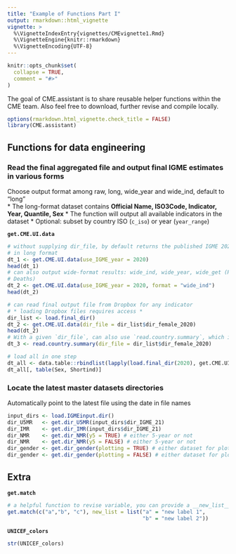 ```yaml
---
title: "Example of Functions Part I"
output: rmarkdown::html_vignette
vignette: >
  %\VignetteIndexEntry{vignettes/CMEvignette1.Rmd}
  %\VignetteEngine{knitr::rmarkdown}
  %\VignetteEncoding{UTF-8}
---
```


```r
knitr::opts_chunk$set(
  collapse = TRUE,
  comment = "#>"
)
```

The goal of CME.assistant is to share reusable helper functions within the CME team.
Also feel free to download, further revise and compile locally.

```r
options(rmarkdown.html_vignette.check_title = FALSE)
library(CME.assistant)
```

## Functions for data engineering

### Read the final  aggregated file and output final IGME estimates in various forms
Choose output format among raw, long, wide_year and wide_ind, default to "long"  
* The long-format dataset contains __Official Name, ISO3Code, Indicator, Year, Quantile, Sex__
* The function will output all available indicators in the dataset
* Optional: subset by country ISO (`c_iso`) or year (`year_range`) 

**`get.CME.UI.data`**
```r
# without supplying dir_file, by default returns the published IGME 2020 result
# in long format
dt_1 <- get.CME.UI.data(use_IGME_year = 2020)
head(dt_1)
# can also output wide-format results: wide_ind, wide_year, wide_get (Rate and
# Deaths)
dt_2 <- get.CME.UI.data(use_IGME_year = 2020, format = "wide_ind")
head(dt_2)
```

```r
# can read final output file from Dropbox for any indicator
# * loading Dropbox files requires access *
dir_list <- load.final_dir()
dt_2 <- get.CME.UI.data(dir_file = dir_list$dir_female_2020)
head(dt_2)
# With a given `dir_file`, can also use `read.country.summary`, which is a simplier version that only returns long-format data
dt_3 <- read.country.summary(dir_file = dir_list$dir_female_2020)

# load all in one step
dt_all <- data.table::rbindlist(lapply(load.final_dir(2020), get.CME.UI.data, get = "both"), fill = TRUE)
dt_all[, table(Sex, Shortind)]
```


### Locate the latest master datasets directories  
Automatically point to the latest file using the date in file names  
```r
input_dirs <- load.IGMEinput.dir()
dir_U5MR   <- get.dir_U5MR(input_dirs$dir_IGME_21)
dir_IMR    <- get.dir_IMR(input_dirs$dir_IGME_21)
dir_NMR    <- get.dir_NMR(y5 = TRUE) # either 5-year or not
dir_NMR    <- get.dir_NMR(y5 = FALSE) # either 5-year or not
dir_gender <- get.dir_gender(plotting = TRUE) # either dataset for plotting or modeling
dir_gender <- get.dir_gender(plotting = FALSE) # either dataset for plotting or modeling
```


## Extra  
**`get.match`**
```r
# a helpful function to revise variable, you can provide a __new_list__ to define the labels
get.match(c("a","b", "c"), new_list = list("a" = "new label 1",
                                           "b" = "new label 2"))

```

**`UNICEF_colors`**
```r
str(UNICEF_colors)
```
